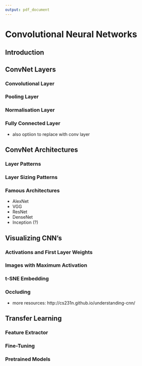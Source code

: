 ```yaml
---
output: pdf_document
---
```

 
# Convolutional Neural Networks

## Introduction

## ConvNet Layers

### Convolutional Layer

### Pooling Layer

### Normalisation Layer

### Fully Connected Layer

+ also optiion to replace with conv layer

## ConvNet Architectures

### Layer Patterns

### Layer Sizing Patterns

### Famous Architectures

+ AlexNet
+ VGG
+ ResNet
+ DenseNet
+ Inception (?)

## Visualizing CNN's

### Activations and First Layer Weights

### Images with Maximum Activation

### t-SNE Embedding

### Occluding

+ more resources: http://cs231n.github.io/understanding-cnn/

## Transfer Learning

### Feature Extractor

### Fine-Tuning

### Pretrained Models